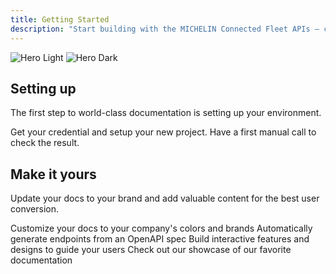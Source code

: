 ```yaml
---
title: Getting Started
description: "Start building with the MICHELIN Connected Fleet APIs — connect vehicles, drivers, and journeys to your own systems in minutes."
---
```


<img className="block dark:hidden" src="/images/banner.png" alt="Hero Light" />
<img className="hidden dark:block" src="/images/hero-dark.png" alt="Hero Dark" />


## Setting up

The first step to world-class documentation is setting up your environment.

<CardGroup cols={2}>
  <Card
    title="Quickstart"
    icon="pen-to-square"
    href="https://mintlify.com/docs/quickstart"
  >
    Get your credential and setup your new project.
  </Card>
  <Card
    title="First call"
    icon="image"
    href="https://mintlify.com/docs/development"
  >
    Have a first manual call to check the result.
  </Card>
</CardGroup>

## Make it yours

Update your docs to your brand and add valuable content for the best user conversion.

<CardGroup cols={2}>
  <Card
    title="Customize Style"
    icon="palette"
    href="https://mintlify.com/docs/settings/global"
  >
    Customize your docs to your company's colors and brands
  </Card>
  <Card
    title="Reference APIs"
    icon="code"
    href="https://mintlify.com/docs/api-playground/openapi"
  >
    Automatically generate endpoints from an OpenAPI spec
  </Card>
  <Card
    title="Add Components"
    icon="screwdriver-wrench"
    href="https://mintlify.com/docs/content/components/accordions"
  >
    Build interactive features and designs to guide your users
  </Card>
  <Card
    title="Get Inspiration"
    icon="stars"
    href="https://mintlify.com/customers"
  >
    Check out our showcase of our favorite documentation
  </Card>
</CardGroup>
